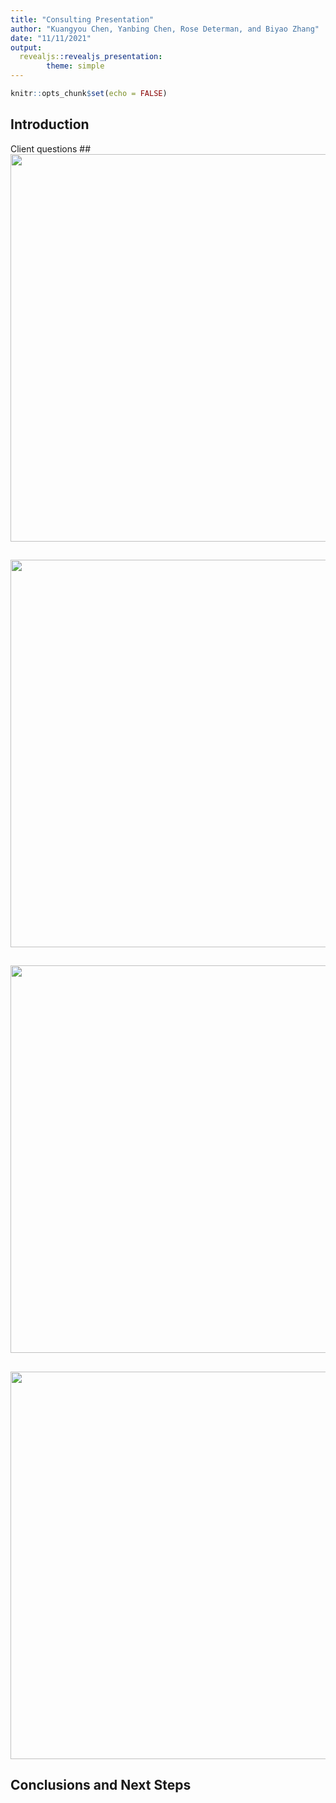```yaml
---
title: "Consulting Presentation"
author: "Kuangyou Chen, Yanbing Chen, Rose Determan, and Biyao Zhang"
date: "11/11/2021"
output: 
  revealjs::revealjs_presentation:
        theme: simple
---
```

<style type="text/css">
p { text-align: left; }
.reveal section img { background:none; border:none; box-shadow:none; }
</style>
```r
knitr::opts_chunk$set(echo = FALSE)
```
## Introduction
Client questions
## 
<img src="Fig1.png" width="1000" height="620" border:0/>

## 
<img src="Fig2.png" width="1000" height="620" border:0/>

## 
<img src="Fig3.png" width="1000" height="620" border:0/>

## 
<img src="Fig4.png" width="1000" height="620" border:0/>

## Conclusions and Next Steps


